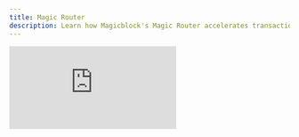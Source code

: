 ```yaml
---
title: Magic Router
description: Learn how Magicblock's Magic Router accelerates transactions by routing them to the right execution environment.
---
```



<div
  style={{
    position: "relative",
    paddingBottom: "56.25%",
    height: 0,
    overflow: "hidden",
  }}
>
  <iframe
    src="https://www.youtube.com/embed/Wc2XMAKtEug?si=bjitIDG7w5fY5zmK&list=PLWR_ZQiGMS8mIe1kPZe8OfHIbhvZqaM8V"
    title="Why Build with MagicBlock? Solve Scaling & UX Pain Points with Ephemeral Rollups"
    style={{
      position: "absolute",
      top: 0,
      left: 0,
      width: "100%",
      height: "100%",
    }}
    frameBorder="0"
    allow="accelerometer; autoplay; clipboard-write; encrypted-media; gyroscope; picture-in-picture; web-share"
    allowFullScreen
    referrerPolicy="strict-origin-when-cross-origin"
  />
</div>

**Magicblock's Magic Router** is an dynamic transaction routing engine that accelerates transactions by intelligently deciding where they should be executed — either on **Ephemeral Rollups** or **Solana** — based on transaction metadata.

This removes the complexity of infrastructure decisions from the developer’s workflow, enabling seamless user experiences across different execution environments.

<Tip>
  {" "}
  Try out a demo of the Magic Router [here](https://router-demo.magicblock.app/)
  or explore our Pyth price data demo [here](https://pyth-template.magicblock.app/)
</Tip>

### **What Does It Do**

<img class="w-full h-auto max-w-5xl" src="/images/magic-router.png" />

The Magic Router analyzes each transaction’s metadata (e.g. writable accounts, owner, and signer) and automatically routes it to the closest dedicated endpoint:

- **Ephemeral Rollup** for fast, low-latency, zero-cost execution
- **Solana** for persistent, high-throughput execution

This eliminates the need for manual routing logic from the developer, providing significant benefits in transaction speed and development experience.

- ✅ **Simple Integration with Single Endpoint**: Just connect to a single RPC endpoint.
- ✅ **Seamless Wallet Experience**: Connect, sign, and submit — no need to know what’s happening behind the scenes.
- ✅ **Faster Confirmations**: Magic Router routes to the fastest available endpoint.

### **How It Works**

<img class="w-full h-auto max-w-5xl" src="/images/magic-router-scenarios.png" />

1. **Client - Transaction Submission**  
   The dApp or user sends a transaction to the Magic Router RPC endpoint.

2. **RPC - Metadata Inspection**  
   The Magic Router inspects the transaction metadata and checks the owner of writable accounts.

3. **Validator - Smart Routing and Execution**  
   Based on the metadata, the router determines whether to send it to:

   - **Ephemeral Rollup**
   - **Solana**

   The router sends the transaction to the right execution layer. Users just sign and submit — no extra steps needed.

<Endpoints />

<CardGroup cols={2}>
  <Card
    title="Magic Router SDK"
    icon="route"
    href="/pages/tools/magic-router-sdk/introduction"
    iconType="duotone"
  >
    Use the Magic Router SDK for seamless integration
  </Card>
  <Card
    title="Core Concepts"
    icon="lightbulb"
    href="/pages/tools/magic-router-sdk/core-concepts"
    iconType="duotone"
  >
    Understand delegation, blockhash handling, and validator selection
  </Card>
  <Card
    title="Getting Started with SDK"
    icon="play"
    href="/pages/tools/magic-router-sdk/getting-started"
    iconType="duotone"
  >
    Quick start guide for implementing the SDK
  </Card>
  <Card
    title="Why MagicBlock?"
    icon="wand"
    href="/pages/get-started/introduction/why-magicblock"
    iconType="duotone"
  >
    Find out why building with MagicBlock
  </Card>
  <Card
    title="Ephemeral Rollup"
    icon="bolt"
    href="/pages/get-started/introduction/ephemeral-rollup"
    iconType="duotone"
  >
    Learn how Ephemeral Rollups works
  </Card>
  <Card
    title="Use Cases"
    icon="star"
    href="/pages/get-started/use-cases/introduction"
    iconType="duotone"
  >
    Discover new ideas from examples
  </Card>
  <Card
    title="Pyth Demo"
    icon="dollar-sign"
    href="https://pyth-template.magicblock.app/"
    iconType="duotone"
  >
    Live demo of Pyth price data streams
  </Card>
</CardGroup>
